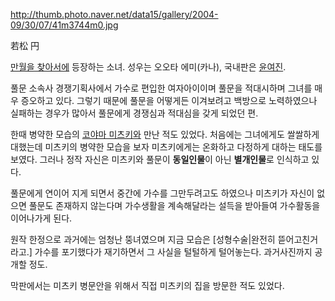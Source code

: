 http://thumb.photo.naver.net/data15/gallery/2004-09/30/07/41m3744m0.jpg

若松 円

[[만월을 찾아서]]에 등장하는 소녀. 성우는 오오타 에미(카나), 국내판은 [[윤여진]]. 

풀문 소속사 경쟁기획사에서 가수로 편입한 여자아이이며 풀문을 적대시하며 그녀를 매우 증오하고 있다. 그렇기 때문에 풀문을 어떻게든 이겨보려고 백방으로 노력하였으나 실패하는 경우가 많아서 풀문에게 경쟁심과 적대심을 갖게 되었던 편. 

한때 병약한 모습의 [[코야마 미츠키]]와 만난 적도 있었다. 처음에는 그녀에게도 쌀쌀하게 대했는데 미츠키의 병약한 모습을 보자 미츠키에게는 온화하고 다정하게 대하는 태도를 보였다. 그러나 정작 자신은 미츠키와 풀문이 '''동일인물'''이 아닌 '''별개인물'''로 인식하고 있다. 

풀문에게 연이어 지게 되면서 중간에 가수를 그만두려고도 하였으나 미츠키가 자신이 없으면 풀문도 존재하지 않는다며 가수생활을 계속해달라는 설득을 받아들여 가수활동을 이어나가게 된다. 

원작 한정으로 과거에는 엄청난 뚱녀였으며 지금 모습은 [성형수술|완전히 뜯어고친거라고.] 가수를 포기했다가 재기하면서 그 사실을 털털하게 털어놓는다. 과거사진까지 공개할 정도. 

막판에서는 미츠키 병문안을 위해서 직접 미츠키의 집을 방문한 적도 있었다. 
